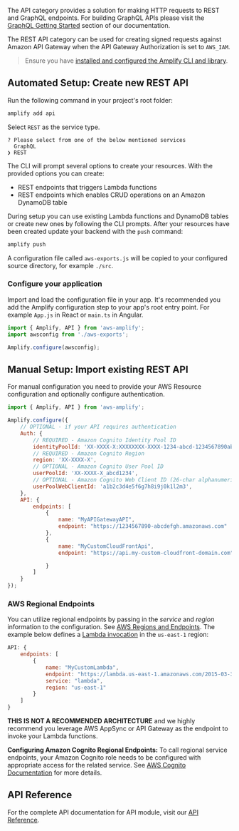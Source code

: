 The API category provides a solution for making HTTP requests to REST and GraphQL endpoints. For building GraphQL APIs please visit the [GraphQL Getting Started](/lib-v1/graphqlapi/getting-started) section of our documentation.

The REST API category can be used for creating signed requests against Amazon API Gateway when the API Gateway Authorization is set to `AWS_IAM`. 

> Ensure you have [installed and configured the Amplify CLI and library](/cli/start/install).

## Automated Setup: Create new REST API

Run the following command in your project's root folder:

```bash
amplify add api
```

Select `REST` as the service type.

```console
? Please select from one of the below mentioned services
  GraphQL
❯ REST
```

The CLI will prompt several options to create your resources. With the provided options you can create:
- REST endpoints that triggers Lambda functions
- REST endpoints which enables CRUD operations on an Amazon DynamoDB table

During setup you can use existing Lambda functions and DynamoDB tables or create new ones by following the CLI prompts. After your resources have been created update your backend with the `push` command:

```bash
amplify push
```

A configuration file called `aws-exports.js` will be copied to your configured source directory, for example `./src`.

### Configure your application

Import and load the configuration file in your app. It's recommended you add the Amplify configuration step to your app's root entry point. For example `App.js` in React or `main.ts` in Angular.

```javascript
import { Amplify, API } from 'aws-amplify';
import awsconfig from './aws-exports';

Amplify.configure(awsconfig);
```

## Manual Setup: Import existing REST API

For manual configuration you need to provide your AWS Resource configuration and optionally configure authentication.

```javascript
import { Amplify, API } from 'aws-amplify';

Amplify.configure({
    // OPTIONAL - if your API requires authentication 
    Auth: {
        // REQUIRED - Amazon Cognito Identity Pool ID
        identityPoolId: 'XX-XXXX-X:XXXXXXXX-XXXX-1234-abcd-1234567890ab',
        // REQUIRED - Amazon Cognito Region
        region: 'XX-XXXX-X', 
        // OPTIONAL - Amazon Cognito User Pool ID
        userPoolId: 'XX-XXXX-X_abcd1234', 
        // OPTIONAL - Amazon Cognito Web Client ID (26-char alphanumeric string)
        userPoolWebClientId: 'a1b2c3d4e5f6g7h8i9j0k1l2m3',
    },
    API: {
        endpoints: [
            {
                name: "MyAPIGatewayAPI",
                endpoint: "https://1234567890-abcdefgh.amazonaws.com"
            },
            {
                name: "MyCustomCloudFrontApi",
                endpoint: "https://api.my-custom-cloudfront-domain.com",

            }
        ]
    }
});
```

### AWS Regional Endpoints

You can utilize regional endpoints by passing in the *service* and *region* information to the configuration. See [AWS Regions and Endpoints](https://docs.aws.amazon.com/general/latest/gr/rande.html). The example below defines a [Lambda invocation](https://docs.aws.amazon.com/lambda/latest/dg/API_Invoke.html) in the `us-east-1` region:

```javascript
API: {
    endpoints: [
        {
            name: "MyCustomLambda",
            endpoint: "https://lambda.us-east-1.amazonaws.com/2015-03-31/functions/yourFuncName/invocations",
            service: "lambda",
            region: "us-east-1"
        }
    ]
}
```
<Callout warning>

**THIS IS NOT A RECOMMENDED ARCHITECTURE** and we highly recommend you leverage AWS AppSync or API Gateway as the endpoint to invoke your Lambda functions. 

</Callout>

 <Callout>

 **Configuring Amazon Cognito Regional Endpoints:** To call regional service endpoints, your Amazon Cognito role needs to be configured with appropriate access for the related service. See [AWS Cognito Documentation](https://docs.aws.amazon.com/cognito/latest/developerguide/iam-roles.html) for more details.

 </Callout>

## API Reference   

For the complete API documentation for API module, visit our [API Reference](https://aws-amplify.github.io/amplify-js/api/classes/apiclass.html).
